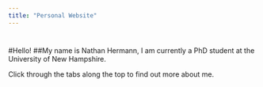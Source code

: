 ```yaml
---
title: "Personal Website"
---
```





# 
#Hello! 
##My name is Nathan Hermann, I am currently a PhD student at the University of New Hampshire.

Click through the tabs along the top to find out more about me.
